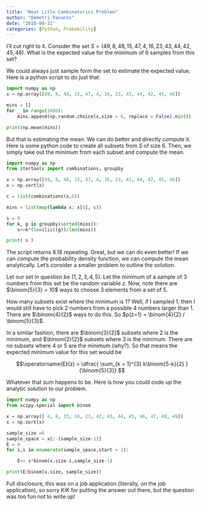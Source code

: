 ```yaml
---
title: "Neat Litle Combinatorics Problem"
author: "Demetri Pananos"
date: "2018-08-31"
categories: [Python, Probability]
---
```


I'll cut right to it.  Consider the set $S = (49, 8, 48, 15, 47, 4, 16, 23, 43, 44, 42, 45, 46 )$.  What is the expected value for the minimum of 6 samples from this set?

We could always just sample form the set to estimate the expected value.  Here is a python script to do just that.

```python
import numpy as np
x = np.array([49, 8, 48, 15, 47, 4, 16, 23, 43, 44, 42, 45, 46])

mins = []
for _ in range(1000):
    mins.append(np.random.choice(x,size = 6, replace = False).min())

print(np.mean(mins))

```

But that is estimating the mean.  We can do better and directly compute it.  Here is some python code to create all subsets from $S$ of size 6.  Then, we simply take out the minimum from each subset and compute the mean.

```python
import numpy as np
from itertools import combinations, groupby

x = np.array([49, 8, 48, 15, 47, 4, 16, 23, 43, 44, 42, 45, 46])
x = np.sort(x)

c = list(combinations(x,6))

mins = list(map(lambda x: x[0], c))

s = 0
for k, g in groupby(sorted(mins)):
    s+=k*(len(list(g))/len(mins))

print( s )
```

The script returns 8.18 repeating.  Great, but we can do even better!  If we can compute the probability density function, we can compute the mean analytically.  Let's consider a smaller problem to outline the solution.

Let our set in question be $(1,2,3,4,5)$.  Let the minimum of a sample of 3 numbers from this set be the random variable $z$.  Now, note there are $\binom{5}{3} = 10$ ways to choose 3 elements from a set of 5.

How many subsets exist where the minimum is 1?  Well, if I sampled 1, then I would still have to pick 2 numbers from a possible 4 numbers larger than 1.  There are $\binom{4}{2}$ ways to do this. So $p(z=1) = \binom{4}{2} / \binom{5}{3}$.

In a similar fashion, there are $\binom{3}{2}$ subsets where 2 is the minimum, and $\binom{2}{2}$ subsets where 3 is the minimum.  There are no subsets where 4 or 5 are the minimum (why?).  So that means the expected minimum value for this set would be

$$\operatorname{E}(z) = \dfrac{ \sum_{k = 1}^{3} k\binom{5-k}{2} }{\binom{5}{3}}  $$

Whatever that sum happens to be. Here is how you could code up the analytic solution to our problem.

```python
import numpy as np
from scipy.special import binom

x = np.array([ 4, 8, 15, 16, 23, 42, 43, 44, 45, 46, 47, 48, 49])
x = np.sort(x)

sample_size =6
sample_space = x[:-(sample_size-1)]
E = 0
for i,s in enumerate(sample_space,start = 1):

    E+= s*binom(x.size-i,sample_size-1)

print(E/binom(x.size, sample_size))
```

Full disclosure, this was on a job application (literally, on the job application), so sorry KiK for putting the answer out there, but the question was too fun not to write up!
